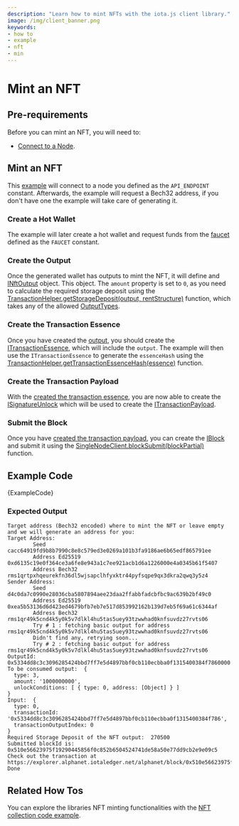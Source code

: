 ```yaml
---
description: "Learn how to mint NFTs with the iota.js client library."
image: /img/client_banner.png
keywords:
- how to
- example
- nft
- min
---
```



# Mint an NFT

## Pre-requirements

Before you can mint an NFT, you will need to:

* [Connect to a Node](simple.mdx).

## Mint an NFT

This [example](https://github.com/iotaledger/iota.js/tree/feat/stardust/packages/iota/examples/mint-nft) will connect to
a node you defined as the `API_ENDPOINT` constant. Afterwards, the example will request a Bech32 address, if you don't
have one the example will take care of generating it.

### Create a Hot Wallet

The example will later create a hot wallet and request funds from the
[faucet](https://faucet.alphanet.iotaledger.net/api/enqueue) defined as the `FAUCET` constant.

### Create the Output

Once the generated wallet has outputs to mint the NFT, it will define and
[INftOutput](../references/client/interfaces/INftOutput) object. This object.  The `amount` property is set to `0`, as
you need to calculate the required storage deposit using the
[TransactionHelper.getStorageDeposit(output, rentStructure)](../references/client/classes/TransactionHelper#getstoragedeposit)
function, which takes any of the allowed [OutputTypes](../references/client/api_ref#outputtypes).

### Create the Transaction Essence

Once you have created the [output](#create-the-output), you should create the
[ITransactionEssence](../interfaces/ITransactionEssence), which will include the `output`. The example will then use the
`ITransactionEssence` to generate the `essenceHash` using the
[TransactionHelper.getTransactionEssenceHash(essence)](../references/client/classes/TransactionHelper#gettransactionessencehash)
function.

### Create the Transaction Payload

With the [created the transaction essence](#create-the-transaction-essence), you are now able to create the
[ISignatureUnlock](../references/client/interfaces/ISignatureUnlock) which will be used to create the
[ITransactionPayload](../references/client/interfaces/ITransactionPayload).

### Submit the Block

Once you have [created the transaction payload](#create-the-transaction-payload), you can create the
[IBlock](../references/client/interfaces/IBlock) and submit it using the
[SingleNodeClient.blockSubmit(blockPartial)](references/client/classes/SingleNodeClient#blocksubmit) function.

## Example Code

<CodeBlock className="language-javascript">
    {ExampleCode}
</CodeBlock>


### Expected Output

```plaintext
Target address (Bech32 encoded) where to mint the NFT or leave empty and we will generate an address for you:
Target Address:
        Seed cacc64919fd9b8b7990c8e8c579ed3e0269a101b3fa9186ae6b65edf865791ee
        Address Ed25519 0xd6135c19e0f364ce3a6fe8e943a1c7ee921acb1d6a1226000e4a0345b61f5407
        Address Bech32 rms1qrtpxhqeurekfn36dl5wjsapclhfyxktr44pyfsqpe9qx3dkra2qwq3y5z4
Sender Address:
        Seed d4c0da7c0990e28036cba5807894aee23daa2ffabbfadcbfbc9ac639b2bf49c0
        Address Ed25519 0xea5b53136d6d423ed4679bfb7eb7e517d853992162b139d7eb5f69a61c6344af
        Address Bech32 rms1qr49k5cnd4k5y0k5v7dlkl4hu5tas5uey93tzwwhad0knfsuvdz27rvts06
        Try # 1 : fetching basic output for address  rms1qr49k5cnd4k5y0k5v7dlkl4hu5tas5uey93tzwwhad0knfsuvdz27rvts06
        Didn't find any, retrying soon...
        Try # 2 : fetching basic output for address  rms1qr49k5cnd4k5y0k5v7dlkl4hu5tas5uey93tzwwhad0knfsuvdz27rvts06
OutputId:  0x5334dd8c3c3096285424bbd7ff7e5d4897bbf0cb110ecbba0f1315400384f7860000
To be consumed output:  {
  type: 3,
  amount: '1000000000',
  unlockConditions: [ { type: 0, address: [Object] } ]
}
Input:  {
  type: 0,
  transactionId: '0x5334dd8c3c3096285424bbd7ff7e5d4897bbf0cb110ecbba0f1315400384f786',
  transactionOutputIndex: 0
}
Required Storage Deposit of the NFT output:  270500
Submitted blockId is:  0x510e56623975f19290445856f0c852b6504524741de58a50e77dd9cb2e9e09c5
Check out the transaction at  https://explorer.alphanet.iotaledger.net/alphanet/block/0x510e56623975f19290445856f0c852b6504524741de58a50e77dd9cb2e9e09c5
Done
```

## Related How Tos

You can explore the libraries NFT minting functionalities with the
[NFT collection code example](https://github.com/iotaledger/iota.js/tree/feat/stardust/packages/iota/examples/nft-collection).